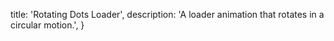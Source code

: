   title: 'Rotating Dots Loader',
  description: 'A loader animation that rotates in a circular motion.',
}

<BackButton href="/docs/components/loaders" />
<ComponentPreview path="components/loaders/RotatingDotsLoader" usingFramer/>